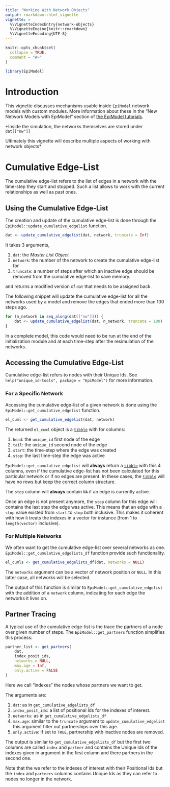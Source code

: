 ```yaml
---
title: "Working With Network Objects"
output: rmarkdown::html_vignette
vignette: >
  %\VignetteIndexEntry{network-objects}
  %\VignetteEngine{knitr::rmarkdown}
  %\VignetteEncoding{UTF-8}
---
```


```r
knitr::opts_chunk$set(
  collapse = TRUE,
  comment = "#>"
)
```

```r
library(EpiModel)
```

# Introduction

This vignette discusses mechanisms usable inside `EpiModel` network models with
custom modules. More information about these in the "New Network Models with
EpiModel" section of [the EpiModel tutorials](http://www.epimodel.org/tut.html).

*Inside the simulation, the networks themselves are stored under `dat[["nw"]]`

Ultimately this vignette will describe multiple aspects of working with network
objects*

# Cumulative Edge-List

The cumulative edge-list refers to the list of edges in a network with the
time-step they start and stopped. Such a list allows to work with the current
relationships as well as past ones.

## Using the Cumulative Edge-List

The creation and update of the cumulative edge-list is done through the
`EpiModel::update_cumulative_edgelist` function.

```r
dat <- update_cumulative_edgelist(dat, network, truncate = Inf)
```

It takes 3 arguments,

1. `dat`: the *Master List Object*
2. `network`: the number of the network to create the cumulative edge-list for
3. `truncate`: a number of steps after which an inactive edge should be removed
               from the cumulative edge-list to save memory.

and returns a modified version of `dat` that needs to be assigned back.

The following snippet will update the cumulative edge-list for all the networks
used by a model and remove the edges that ended more than 100 steps ago.

```r
for (n_network in seq_along(dat[["nw"]])) {
    dat <- update_cumulative_edgelist(dat, n_network, truncate = 100)
}
```

In a complete model, this code would need to be run at the end of the
initialization module and at each time-step after the resimulation of the
networks.

## Accessing the Cumulative Edge-List

Cumulative edge-list refers to nodes with their Unique Ids. See
`help("unique_id-tools", package = "EpiModel")` for more information.

### For a Specific Network

Accessing the cumulative edge-list of a given network is done using the
`EpiModel::get_cumulative_edgelist` function.

```r
el_cuml <- get_cumulative_edgelist(dat, network)
```

The returned `el_cuml` object is a [`tibble`](https://tibble.tidyverse.org/)
with for columns:

1. `head`: the `unique_id` first node of the edge
2. `tail`: the `unique_id` second node of the edge
3. `start`: the time-step where the edge was created
3. `stop`: the last time-step the edge was active

`EpiModel::get_cumulative_edgelist` will **always** return a
[`tibble`](https://tibble.tidyverse.org/) with this 4 columns, even if the
cumulative edge-list has not been calculated for this particular network or if
no edges are present. In these cases, the
[`tibble`](https://tibble.tidyverse.org/) will have no rows but keep the
correct column structure.

The `stop` column will **always** contain `NA` if an edge is currently active.

Once an edge is not present anymore, the `stop` column for this edge will
contains the last step the edge was active. This means that an edge with a
`stop` value existed from `start` to `stop` both inclusive. This makes it
coherent with how `R` treats the indexes in a vector for instance (from 1 to
`length(vector)` inclusive).

### For Multiple Networks

We often want to get the cumulative edge-list over several networks as one.
`EpiModel::get_cumulative_edgelists_df` function provide such functionality.

```r
el_cumls <- get_cumulative_edgelists_df(dat, networks = NULL)
```

The `networks` argument can be a vector of network position or `NULL`. In this
latter case, all networks will be selected.

The output of this function is similar to `EpiModel::get_cumulative_edgelist`
with the addition of a `network` column, indicating for each edge the networks
it lives on.

## Partner Tracing

A typical use of the cumulative edge-list is the trace the partners of a node over given number of steps. The `EpiModel::get_partners` function simplifies this process:


```r
partner_list <- get_partners(
    dat,
    index_posit_ids,
    networks = NULL,
    max.age = Inf,
    only.active = FALSE
)
```

Here we call "indexes" the nodes whose partners we want to get.

The arguments are:

1. `dat`: as in `get_cumulative_edgelists_df`
2. `index_posit_ids`: a list of positional Ids for the indexes of interest.
3. `networks`: as in `get_cumulative_edgelists_df`
4. `max.age`: similar to the `truncate` argument to `update_cumulative_edgelist` this argument filter out partnerships over this age.
5. `only.active`: if set to `TRUE`, partnership with inactive nodes are removed.

The output is similar to `get_cumulative_edgelists_df` but the first two columns
are called `index` and `partner` and contains the Unique Ids of the indexes given
in argument in the first column and there partners in the second one.

Note that the we refer to the indexes of interest with their Positional Ids but
the `index` and `partners` columns contains Unique Ids as they can refer to
nodes no longer in the network.
